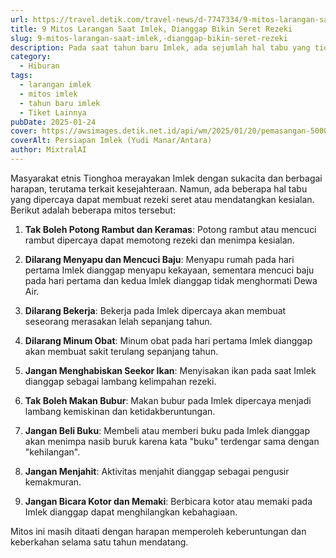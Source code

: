 ```yaml
---
url: https://travel.detik.com/travel-news/d-7747334/9-mitos-larangan-saat-imlek-dianggap-bikin-seret-rezeki
title: 9 Mitos Larangan Saat Imlek, Dianggap Bikin Seret Rezeki
slug: 9-mitos-larangan-saat-imlek,-dianggap-bikin-seret-rezeki
description: Pada saat tahun baru Imlek, ada sejumlah hal tabu yang tidak boleh dilakukan. Berikut 9 mitos yang dipercaya bikin seret rezeki.
category:
  - Hiburan
tags:
  - larangan imlek
  - mitos imlek
  - tahun baru imlek
  - Tiket Lainnya
pubDate: 2025-01-24
cover: https://awsimages.detik.net.id/api/wm/2025/01/20/pemasangan-5000-lampion-di-deli-serdang-1_169.jpeg?wid=54&w=650&v=1&t=jpeg
coverAlt: Persiapan Imlek (Yudi Manar/Antara)
author: MixtralAI
---
```

Masyarakat etnis Tionghoa merayakan Imlek dengan sukacita dan berbagai harapan, terutama terkait kesejahteraan. Namun, ada beberapa hal tabu yang dipercaya dapat membuat rezeki seret atau mendatangkan kesialan. Berikut adalah beberapa mitos tersebut:

1. **Tak Boleh Potong Rambut dan Keramas**: Potong rambut atau mencuci rambut dipercaya dapat memotong rezeki dan menimpa kesialan.

2. **Dilarang Menyapu dan Mencuci Baju**: Menyapu rumah pada hari pertama Imlek dianggap menyapu kekayaan, sementara mencuci baju pada hari pertama dan kedua Imlek dianggap tidak menghormati Dewa Air.

3. **Dilarang Bekerja**: Bekerja pada Imlek dipercaya akan membuat seseorang merasakan lelah sepanjang tahun.

4. **Dilarang Minum Obat**: Minum obat pada hari pertama Imlek dianggap akan membuat sakit terulang sepanjang tahun.

5. **Jangan Menghabiskan Seekor Ikan**: Menyisakan ikan pada saat Imlek dianggap sebagai lambang kelimpahan rezeki.

6. **Tak Boleh Makan Bubur**: Makan bubur pada Imlek dipercaya menjadi lambang kemiskinan dan ketidakberuntungan.

7. **Jangan Beli Buku**: Membeli atau memberi buku pada Imlek dianggap akan menimpa nasib buruk karena kata "buku" terdengar sama dengan "kehilangan".

8. **Jangan Menjahit**: Aktivitas menjahit dianggap sebagai pengusir kemakmuran.

9. **Jangan Bicara Kotor dan Memaki**: Berbicara kotor atau memaki pada Imlek dianggap dapat menghilangkan kebahagiaan.

Mitos ini masih ditaati dengan harapan memperoleh keberuntungan dan keberkahan selama satu tahun mendatang.
